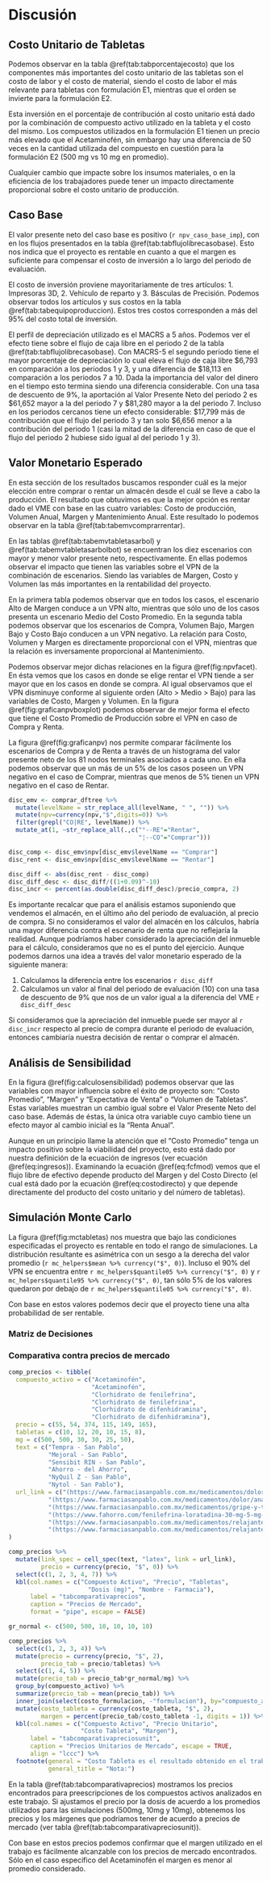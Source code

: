 # Discusión

## Costo Unitario de Tabletas

Podemos observar en la tabla \@ref(tab:tabporcentajecosto) que los
componentes más importantes del costo unitario de las tabletas son el
costo de labor y el costo de material, siendo el costo de labor el más
relevante para tabletas con formulación E1, mientras que el orden se
invierte para la formulación E2.

Esta inversión en el porcentaje de contribución al costo unitario está
dado por la combinación de compuesto activo utilizado en la tableta y el
costo del mismo. Los compuestos utilizados en la formulación E1 tienen
un precio más elevado que el Acetaminofén, sin embargo hay una
diferencia de 50 veces en la cantidad utilizada del compuesto en
cuestión para la formulación E2 (500 mg vs 10 mg en promedio).

Cualquier cambio que impacte sobre los insumos materiales, o en la
eficiencia de los trabajadores puede tener un impacto directamente
proporcional sobre el costo unitario de producción.

## Caso Base

El valor presente neto del caso base es positivo
(`r npv_caso_base_imp`), con en los flujos presentados en la tabla
\@ref(tab:tabflujolibrecasobase). Esto nos indica que el proyecto es
rentable en cuanto a que el margen es suficiente para compensar el costo
de inversión a lo largo del periodo de evaluación.

El costo de inversión proviene mayoritariamente de tres artículos: 1.
Impresoras 3D, 2. Vehículo de reparto y 3. Básculas de Precisión.
Podemos observar todos los artículos y sus costos en la tabla
\@ref(tab:tabequipoproduccion). Estos tres costos corresponden a más del
95% del costo total de inversión.

El perfil de depreciación utilizado es el MACRS a 5 años. Podemos ver el
efecto tiene sobre el flujo de caja libre en el periodo 2 de la tabla
\@ref(tab:tabflujolibrecasobase). Con MACRS-5 el segundo periodo tiene
el mayor porcentaje de depreciación lo cual eleva el flujo de caja libre
\$6,793 en comparación a los periodos 1 y 3, y una diferencia de
\$18,113 en comparación a los periodos 7 a 10. Dada la importancia del
valor del dinero en el tiempo esto termina siendo una diferencia
considerable. Con una tasa de descuento de 9%, la aportación al Valor
Presente Neto del periodo 2 es \$61,652 mayor a la del periodo 7 y
\$81,280 mayor a la del periodo 7. Incluso en los periodos cercanos
tiene un efecto considerable: \$17,799 más de contribución que el flujo
del periodo 3 y tan solo \$6,656 menor a la contribución del periodo 1
(casi la mitad de la diferencia en caso de que el flujo del periodo 2
hubiese sido igual al del periodo 1 y 3).

## Valor Monetario Esperado

En esta sección de los resultados buscamos responder cuál es la mejor
elección entre comprar o rentar un almacén desde el cuál se lleve a cabo
la producción. El resultado que obtuvimos es que la mejor opción es
rentar dado el VME con base en las cuatro variables: Costo de
producción, Volumen Anual, Margen y Mantenimiento Anual. Este resultado
lo podemos observar en la tabla \@ref(tab:tabemvcomprarrentar).

En las tablas \@ref(tab:tabemvtabletasarbol) y
\@ref(tab:tabemvtabletasarbolbot) se encuentran los diez escenarios con
mayor y menor valor presente neto, respectivamente. En ellas podemos
observar el impacto que tienen las variables sobre el VPN de la
combinación de escenarios. Siendo las variables de Margen, Costo y
Volumen las más importantes en la rentabilidad del proyecto.

En la primera tabla podemos observar que en todos los casos, el escenario Alto de Margen conduce a un VPN alto, mientras que sólo uno de los casos presenta un escenario Medio del Costo Promedio. En la segunda tabla podemos observar que los escenarios de Compra, Volumen Bajo, Margen Bajo y Costo Bajo conducen a un VPN negativo. La relación para Costo, Volumen y Margen es directamente proporcional con el VPN, mientras que la relación es inversamente proporcional al Mantenimiento.

Podemos observar mejor dichas relaciones en la figura \@ref(fig:npvfacet). 
En ésta vemos que los casos en donde se elige rentar el VPN tiende a ser mayor que en los casos en donde se compra. Al igual observamos que el VPN disminuye conforme al siguiente orden (Alto \> Medio \> Bajo) para las variables de Costo, Margen y Volumen. 
En la figura \@ref(fig:graficanpvboxplot) podemos observar de mejor forma el efecto que tiene el Costo Promedio de Producción sobre el VPN en caso de Compra y Renta.

La figura \@ref(fig:graficanpv) nos permite comparar fácilmente los
escenarios de Compra y de Renta a través de un histograma del valor
presente neto de los 81 nodos terminales asociados a cada uno. En ella
podemos observar que un más de un 5% de los casos poseen un VPN negativo
en el caso de Comprar, mientras que menos de 5% tienen un VPN negativo
en el caso de Rentar.

```r

disc_emv <- comprar_dftree %>% 
  mutate(levelName = str_replace_all(levelName, " ", "")) %>% 
  mutate(npv=currency(npv,"$",digits=0)) %>% 
  filter(grepl("CO|RE", levelName)) %>% 
  mutate_at(1, ~str_replace_all(.,c("°--RE"="Rentar",
                                    "¦--CO"="Comprar")))

disc_comp <- disc_emv$npv[disc_emv$levelName == "Comprar"]
disc_rent <- disc_emv$npv[disc_emv$levelName == "Rentar"]

disc_diff <- abs(disc_rent - disc_comp)
disc_diff_desc <- disc_diff/((1+0.09)^-10)
disc_incr <- percent(as.double(disc_diff_desc)/precio_compra, 2)

```

Es importante recalcar que para el análisis estamos suponiendo que vendemos el almacén, en el último año del periodo de evaluación, al precio de compra. 
Si no consideramos el valor del almacén en los cálculos, habría una mayor diferencia contra el escenario de renta que no reflejaría la realidad.
Aunque podríamos haber considerado la apreciación del inmueble para el cálculo, consideramos que no es el punto del ejercicio. Aunque podemos darnos una idea a través del valor monetario esperado de la siguiente manera:

1.  Calculamos la diferencia entre los escenarios `r disc_diff`
2.  Calculamos un valor al final del periodo de evaluación (10) con una
    tasa de descuento de 9% que nos de un valor igual a la diferencia
    del VME `r disc_diff_desc`

Si consideramos que la apreciación del inmueble puede ser mayor al
`r disc_incr` respecto al precio de compra durante el periodo de
evaluación, entonces cambiaría nuestra decisión de rentar o comprar
el almacén.

## Análisis de Sensibilidad

En la figura \@ref(fig:calculosensibilidad) podemos observar que las variables 
con mayor influencia sobre el éxito de proyecto son: "Costo Promedio", "Margen" 
y "Expectativa de Venta" o "Volumen de Tabletas". Estas variables muestran un 
cambio igual sobre el Valor Presente Neto del caso base. Además de éstas, la 
única otra variable cuyo cambio tiene un efecto mayor al cambio inicial es la 
"Renta Anual".

Aunque en un principio llame la atención que el "Costo Promedio" tenga un 
impacto positivo sobre la viabilidad del proyecto, esto está dado por nuestra 
definición de la ecuación de ingresos (ver ecuación \@ref(eq:ingresos)). 
Examinando la ecuación \@ref(eq:fcfmod) vemos que el flujo libre de efectivo 
depende producto del Margen y del Costo Directo (el cual está dado por 
la ecuación \@ref(eq:costodirecto) y que depende directamente del producto del 
costo unitario y del número de tabletas).

## Simulación Monte Carlo

La figura \@ref(fig:mctabletas) nos muestra que bajo las condiciones 
especificadas el proyecto es rentable en todo el rango de simulaciones. La 
distribución resultante es asimétrica con un sesgo a la derecha del valor 
promedio (`r mc_helpers$mean %>% currency("$", 0)`). Incluso el 90% del VPN se 
encuentra entre `r mc_helpers$quantile05 %>% currency("$", 0)` y `r mc_helpers$quantile95 %>% currency("$", 0)`, tan sólo 5% de los valores 
quedaron por debajo de `r mc_helpers$quantile05 %>% currency("$", 0)`. 

Con base en estos valores podemos decir que el proyecto tiene una alta 
probabilidad de ser rentable.


### Matriz de Decisiones



### Comparativa contra precios de mercado

```r

comp_precios <- tibble(
  compuesto_activo = c("Acetaminofén", 
                       "Acetaminofén",
                       "Clorhidrato de fenilefrina", 
                       "Clorhidrato de fenilefrina",
                       "Clorhidrato de difenhidramina", 
                       "Clorhidrato de difenhidramina"),
  precio = c(55, 54, 374, 115, 149, 165),
  tabletas = c(10, 12, 20, 10, 15, 8), 
  mg = c(500, 500, 30, 30, 25, 50),
  text = c("Tempra - San Pablo", 
           "Mejoral - San Pablo",
           "Sensibit RIN - San Pablo",
           "Ahorro - del Ahorro",
           "NyQuil Z - San Pablo",
           "Nytol - San Pablo"),
  url_link = c("(https://www.farmaciasanpablo.com.mx/medicamentos/dolor/analgesicos/tempra/p/000000000042060014)", 
           "(https://www.farmaciasanpablo.com.mx/medicamentos/dolor/analgesicos/mejoral/p/000000000004610129)",
           "(https://www.farmaciasanpablo.com.mx/medicamentos/gripe-y-tos/antigripales/sensibit-rin/p/000000000007550285)",
           "(https://www.fahorro.com/fenilefrina-loratadina-30-mg-5-mg-con-10-tabletas-marca-del-ahorro.html)",
           "(https://www.farmaciasanpablo.com.mx/medicamentos/relajantes/relajantes/nyquilz-auxiliar-en-el-insomnio/p/000000000070000751)",
           "(https://www.farmaciasanpablo.com.mx/medicamentos/relajantes/relajantes/nytol/p/000000000040210037)")
)

comp_precios %>%
  mutate(link_spec = cell_spec(text, "latex", link = url_link),
         precio = currency(precio, "$", 0)) %>%
  select(c(1, 2, 3, 4, 7)) %>% 
  kbl(col.names = c("Compuesto Activo", "Precio", "Tabletas", 
                      "Dosis (mg)", "Nombre - Farmacia"),
      label = "tabcomparativaprecios",
      caption = "Precios de Mercado",
      format = "pipe", escape = FALSE)

```


```r

gr_normal <- c(500, 500, 10, 10, 10, 10)

comp_precios %>%
  select(c(1, 2, 3, 4)) %>% 
  mutate(precio = currency(precio, "$", 2),
         precio_tab = precio/tabletas) %>%
  select(c(1, 4, 5)) %>% 
  mutate(precio_tab = precio_tab*gr_normal/mg) %>% 
  group_by(compuesto_activo) %>% 
  summarize(precio_tab = mean(precio_tab)) %>% 
  inner_join(select(costo_formulacion, -"formulacion"), by="compuesto_activo") %>% 
  mutate(costo_tableta = currency(costo_tableta, "$", 2),
         margen = percent(precio_tab/costo_tableta -1, digits = 1)) %>% 
  kbl(col.names = c("Compuesto Activo", "Precio Unitario", 
                    "Costo Tableta", "Margen"),
      label = "tabcomparativapreciosunit",
      caption = "Precios Unitarios de Mercado", escape = TRUE,
      align = "lccc") %>% 
  footnote(general = "Costo Tableta es el resultado obtenido en el trabajo para cada uno de los compuestos activos, por lo que la columna de Margen representa el posible Margen respecto a Precios de Mercado encontrados", 
           general_title = "Nota:")

```

En la tabla \@ref(tab:tabcomparativaprecios) mostramos los precios encontrados  para preescripciones de los compuestos activos analizados en este trabajo. 
Si ajustamos el precio por la dosis de acuerdo a los promedios utilizados para las simulaciones (500mg, 10mg y 10mg), obtenemos los precios y los márgenes que  podríamos tener de acuerdo a precios de mercado (ver tabla  \@ref(tab:tabcomparativapreciosunit)).

Con base en estos precios podemos confirmar que el margen utilizado en el trabajo es fácilmente alcanzable con los precios de mercado encontrados. 
Sólo en el caso específico del Acetaminofén el margen es menor al promedio considerado.

\newpage

\thispagestyle{empty}

\newpage